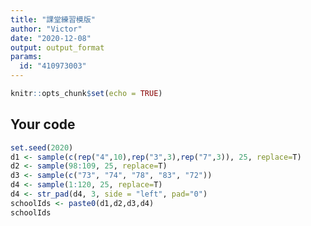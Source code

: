 ---
title: "課堂練習模版"
author: "Victor"
date: "2020-12-08"
output: output_format
params:
  id: "410973003"
---

```{r setup, include=FALSE}
knitr::opts_chunk$set(echo = TRUE)
```

## Your code

```{r}
set.seed(2020)
d1 <- sample(c(rep("4",10),rep("3",3),rep("7",3)), 25, replace=T)
d2 <- sample(98:109, 25, replace=T)
d3 <- sample(c("73", "74", "78", "83", "72"))
d4 <- sample(1:120, 25, replace=T)
d4 <- str_pad(d4, 3, side = "left", pad="0")
schoolIds <- paste0(d1,d2,d3,d4)
schoolIds
```

